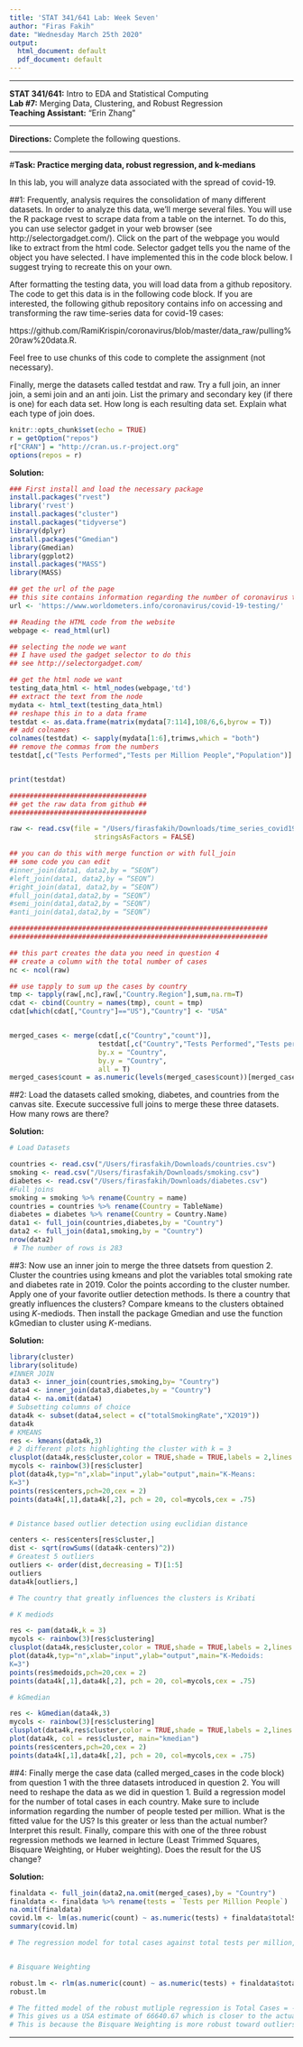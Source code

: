 ```yaml
---
title: 'STAT 341/641 Lab: Week Seven'
author: "Firas Fakih"
date: "Wednesday March 25th 2020"
output:
  html_document: default
  pdf_document: default
---
```

---

**STAT 341/641:**        Intro to EDA and Statistical Computing  
**Lab #7:**              Merging Data, Clustering, and Robust Regression   
**Teaching Assistant:**  "Erin Zhang"

* * *

**Directions:**  Complete the following questions.

* * *

#**Task: Practice merging data, robust regression, and k-medians**  

In this lab, you will analyze data associated with the spread of covid-19.  

##1: Frequently, analysis requires the consolidation of many different datasets.  In order to analyze this data, we'll merge several files.  You will use the R package rvest to scrape data from a table on the internet.  To do this, you can use selector gadget in your web browser (see http://selectorgadget.com/).  Click on the part of the webpage you would like to extract from the html code.  Selector gadget tells you the name of the object you have selected.  I have implemented this in the code block below.  I suggest trying to recreate this on your own.

After formatting the testing data, you will load data from a github repository.  The code to get this data is in the following code block.  If you are interested, the following github repository contains info on accessing and transforming the raw time-series data for covid-19 cases:

https://github.com/RamiKrispin/coronavirus/blob/master/data_raw/pulling%20raw%20data.R.

Feel free to use chunks of this code to complete the assignment (not necessary).

Finally, merge the datasets called testdat and raw. Try a full join, an inner join, a semi join and an anti join.  List the primary and secondary key (if there is one) for each data set.  How long is each resulting data set.  Explain what each type of join does.

```r
knitr::opts_chunk$set(echo = TRUE)
r = getOption("repos")
r["CRAN"] = "http://cran.us.r-project.org"
options(repos = r)
```

**Solution:**
```r
### First install and load the necessary package
install.packages("rvest")
library('rvest')
install.packages("cluster")
install.packages("tidyverse")
library(dplyr)
install.packages("Gmedian")
library(Gmedian)
library(ggplot2)
install.packages("MASS")
library(MASS)

## get the url of the page
## this site contains information regarding the number of coronavirus tests given in several different countries
url <- 'https://www.worldometers.info/coronavirus/covid-19-testing/'

## Reading the HTML code from the website
webpage <- read_html(url)

## selecting the node we want
## I have used the gadget selector to do this
## see http://selectorgadget.com/

## get the html node we want
testing_data_html <- html_nodes(webpage,'td')
## extract the text from the node
mydata <- html_text(testing_data_html)
## reshape this in to a data frame
testdat <- as.data.frame(matrix(mydata[7:114],108/6,6,byrow = T))
## add colnames 
colnames(testdat) <- sapply(mydata[1:6],trimws,which = "both")
## remove the commas from the numbers
testdat[,c("Tests Performed","Tests per Million People","Population")] <- apply(testdat[,c("Tests Performed","Tests per Million People","Population")],c(2),gsub,pattern = ",",replacement = "")


print(testdat)

##################################
## get the raw data from github ##
##################################

raw <- read.csv(file = "/Users/firasfakih/Downloads/time_series_covid19_confirmed_global.csv",
                     stringsAsFactors = FALSE)

## you can do this with merge function or with full_join
## some code you can edit
#inner_join(data1, data2,by = “SEQN”)
#left_join(data1, data2,by = “SEQN”)
#right_join(data1, data2,by = “SEQN”)
#full_join(data1,data2,by = “SEQN”)
#semi_join(data1,data2,by = “SEQN”)
#anti_join(data1,data2,by = “SEQN”)

################################################################
################################################################

## this part creates the data you need in question 4
## create a column with the total number of cases
nc <- ncol(raw)

## use tapply to sum up the cases by country  
tmp <- tapply(raw[,nc],raw[,"Country.Region"],sum,na.rm=T)
cdat <- cbind(Country = names(tmp), count = tmp)
cdat[which(cdat[,"Country"]=="US"),"Country"] <- "USA"


merged_cases <- merge(cdat[,c("Country","count")],
                      testdat[,c("Country","Tests Performed","Tests per Million People","Population")],
                      by.x = "Country",
                      by.y = "Country",
                      all = T)
merged_cases$count = as.numeric(levels(merged_cases$count))[merged_cases$count]


```
##2: Load the datasets called smoking, diabetes, and countries from the canvas site. Execute successive full joins to merge these three datasets.  How many rows are there?

**Solution:**  
```r
# Load Datasets

countries <- read.csv("/Users/firasfakih/Downloads/countries.csv")
smoking <- read.csv("/Users/firasfakih/Downloads/smoking.csv")
diabetes <- read.csv("/Users/firasfakih/Downloads/diabetes.csv")
#Full joins
smoking = smoking %>% rename(Country = name)
countries = countries %>% rename(Country = TableName)
diabetes = diabetes %>% rename(Country = Country.Name)
data1 <- full_join(countries,diabetes,by = "Country")
data2 <- full_join(data1,smoking,by = "Country")
nrow(data2)
 # The number of rows is 283

```

##3: Now use an inner join to merge the three datsets from question 2.  Cluster the countries using kmeans and plot the variables total smoking rate and diabetes rate in 2019.  Color the points according to the cluster number.  Apply one of your favorite outlier detection methods.  Is there a country that greatly influences the clusters?  Compare kmeans to the clusters obtained using $K$-mediods.  Then install the package Gmedian and use the function kGmedian to cluster using $K$-medians.


**Solution:**  
```r
library(cluster)
library(solitude)
#INNER JOIN
data3 <- inner_join(countries,smoking,by= "Country")
data4 <- inner_join(data3,diabetes,by = "Country")
data4 <- na.omit(data4)
# Subsetting columns of choice
data4k <- subset(data4,select = c("totalSmokingRate","X2019"))
data4k
# KMEANS
res <- kmeans(data4k,3)
# 2 different plots highlighting the cluster with k = 3
clusplot(data4k,res$cluster,color = TRUE,shade = TRUE,labels = 2,lines = 0,xlab = "Total Smoking Rate",ylab = "Diabetes in 2019",main = "Cluster Plot")
mycols <- rainbow(3)[res$cluster]
plot(data4k,typ="n",xlab="input",ylab="output",main="K-Means:
K=3")
points(res$centers,pch=20,cex = 2)
points(data4k[,1],data4k[,2], pch = 20, col=mycols,cex = .75)


# Distance based outlier detection using euclidian distance

centers <- res$centers[res$cluster,]
dist <- sqrt(rowSums((data4k-centers)^2))
# Greatest 5 outliers
outliers <- order(dist,decreasing = T)[1:5]
outliers
data4k[outliers,]

# The country that greatly influences the clusters is Kribati

# K mediods

res <- pam(data4k,k = 3)
mycols <- rainbow(3)[res$clustering]
clusplot(data4k,res$cluster,color = TRUE,shade = TRUE,labels = 2,lines = 0,xlab = "Total Smoking Rate",ylab = "Diabetes in 2019",main = "Cluster Plot")
plot(data4k,typ="n",xlab="input",ylab="output",main="K-Medoids:
K=3")
points(res$medoids,pch=20,cex = 2)
points(data4k[,1],data4k[,2], pch = 20, col=mycols,cex = .75)

# kGmedian

res <- kGmedian(data4k,3)
mycols <- rainbow(3)[res$clustering]
clusplot(data4k,res$cluster,color = TRUE,shade = TRUE,labels = 2,lines = 0,xlab = "Total Smoking Rate",ylab = "Diabetes in 2019",main = "Cluster Plot")
plot(data4k, col = res$cluster, main="kmedian")
points(res$centers,pch=20,cex = 2)
points(data4k[,1],data4k[,2], pch = 20, col=mycols,cex = .75)


```

##4: Finally merge the case data (called merged_cases in the code block) from question 1 with the three datasets introduced in question 2.  You will need to reshape the data as we did in question 1.  Build a regression model for the number of total cases in each country.  Make sure to include information regarding the number of people tested per million.  What is the fitted value for the US?  Is this greater or less than the actual number?  Interpret this result.  Finally, compare this with one of the three robust regression methods we learned in lecture (Least Trimmed Squares, Bisquare Weighting, or Huber weighting).  Does the result for the US change?

**Solution:**  
```r


finaldata <- full_join(data2,na.omit(merged_cases),by = "Country")
finaldata <- finaldata %>% rename(tests = `Tests per Million People`)
na.omit(finaldata)
covid.lm <- lm(as.numeric(count) ~ as.numeric(tests) + finaldata$totalSmokingRate + as.numeric(finaldata$Population) +finaldata$X2019,data = finaldata)
summary(covid.lm)

# The regression model for total cases against total tests per million, total smoking rate and total diabetes cases is : Total Cases = 1.025e+04 + 5.080e+00(Tests Per Million) +  1.489e+02(totalSmokingRate) + 1.980e-04(Population) - 1.865e+03 (X2019) which is equal to 58347.13 which is lower than the actual value of 65778 total COVID19 cases in the US. This model is linear but lacks constant variance as well as normality and is HEAVILY affected by outliers.


# Bisquare Weighting

robust.lm <- rlm(as.numeric(count) ~ as.numeric(tests) + finaldata$totalSmokingRate + as.numeric(finaldata$Population) +finaldata$X2019,data = finaldata, psi = psi.bisquare)
robust.lm

# The fitted model of the robust mutliple regression is Total Cases = -2.406207e+03  + 7.760259e-01 (tests) + 3.938874e+02 (Total Smoking Rate) +  2.133475e-04(Population) - 7.933363e+02(X2019)
# This gives us a USA estimate of 66640.67 which is closer to the actual value of 65778.
# This is because the Bisquare Weighting is more robust toward outliers, thus creating a better model.


```


* * *
